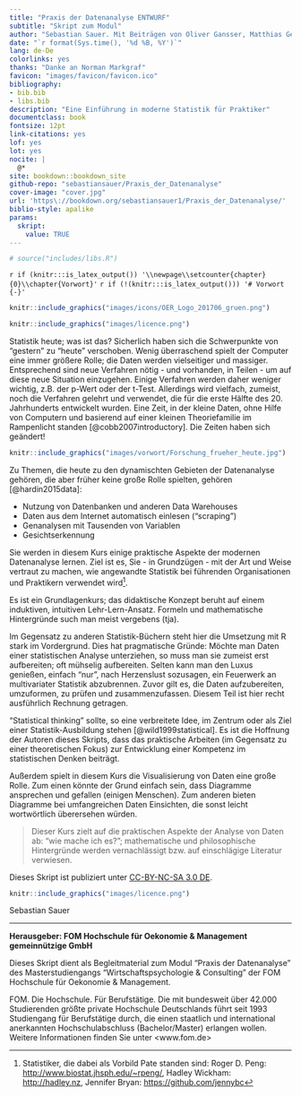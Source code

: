 ```yaml
--- 
title: "Praxis der Datenanalyse ENTWURF"
subtitle: "Skript zum Modul"
author: "Sebastian Sauer. Mit Beiträgen von Oliver Gansser, Matthias Gehrke und Karsten Lübke"
date: "`r format(Sys.time(), '%d %B, %Y')`"
lang: de-De
colorlinks: yes
thanks: "Danke an Norman Markgraf"
favicon: "images/favicon/favicon.ico"
bibliography:
- bib.bib
- libs.bib
description: "Eine Einführung in moderne Statistik für Praktiker"
documentclass: book
fontsize: 12pt
link-citations: yes
lof: yes
lot: yes
nocite: |
  @*
site: bookdown::bookdown_site
github-repo: "sebastiansauer/Praxis_der_Datenanalyse"
cover-image: "cover.jpg"
url: 'https\://bookdown.org/sebastiansauer1/Praxis_der_Datenanalyse/'
biblio-style: apalike
params:
  skript: 
    value: TRUE
---
```



```r
# source("includes/libs.R")
```

`r if (knitr:::is_latex_output()) '\\newpage\\setcounter{chapter}{0}\\chapter{Vorwort}'`
`r if (!(knitr:::is_latex_output())) '# Vorwort {-}'`




```r
knitr::include_graphics("images/icons/OER_Logo_201706_gruen.png")
```

```r
knitr::include_graphics("images/licence.png")
```


Statistik heute; was ist das? Sicherlich haben sich die Schwerpunkte von "gestern" zu "heute" verschoben. Wenig überraschend spielt der Computer eine immer größere Rolle; die Daten werden vielseitiger und massiger. Entsprechend sind neue Verfahren nötig - und vorhanden, in Teilen - um auf diese neue Situation einzugehen. Einige Verfahren werden daher weniger wichtig, z.B. der p-Wert oder der t-Test. Allerdings wird vielfach, zumeist, noch die Verfahren gelehrt und verwendet, die für die erste Hälfte des 20. Jahrhunderts entwickelt wurden. Eine Zeit, in der kleine Daten, ohne Hilfe von Computern und basierend auf einer kleinen Theoriefamilie im Rampenlicht standen [@cobb2007introductory]. Die Zeiten haben sich geändert!

```r
knitr::include_graphics("images/vorwort/Forschung_frueher_heute.jpg")
```

Zu Themen, die heute zu den dynamischten Gebieten der Datenanalyse gehören, die aber früher keine große Rolle spielten, gehören [@hardin2015data]: 

- Nutzung von Datenbanken und anderen Data Warehouses
- Daten aus dem Internet automatisch einlesen ("scraping")
- Genanalysen mit Tausenden von Variablen
- Gesichtserkennung


Sie werden in diesem Kurs einige praktische Aspekte der modernen Datenanalyse lernen. Ziel ist es, Sie - in Grundzügen - mit der Art und Weise vertraut zu machen, wie angewandte Statistik bei führenden Organisationen und Praktikern verwendet wird^[Statistiker, die dabei als Vorbild Pate standen sind: Roger D. Peng: <http://www.biostat.jhsph.edu/~rpeng/>, Hadley Wickham: <http://hadley.nz>, Jennifer Bryan: <https://github.com/jennybc>].


Es ist ein Grundlagenkurs; das didaktische Konzept beruht auf einem induktiven, intuitiven Lehr-Lern-Ansatz. Formeln und mathematische Hintergründe such man meist vergebens (tja).

Im Gegensatz zu anderen Statistik-Büchern steht hier die Umsetzung mit R stark im Vordergrund. Dies hat pragmatische Gründe: Möchte man Daten einer statistischen Analyse unterziehen, so muss man sie zumeist erst aufbereiten; oft mühselig aufbereiten. Selten kann man den Luxus genießen, einfach "nur", nach Herzenslust sozusagen, ein Feuerwerk an multivariater Statistik abzubrennen. Zuvor gilt es, die Daten aufzubereiten, umzuformen, zu prüfen und zusammenzufassen. Diesem Teil ist hier recht ausführlich Rechnung getragen. 


"Statistical thinking" sollte, so eine verbreitete Idee, im Zentrum oder als Ziel einer Statistik-Ausbildung stehen [@wild1999statistical]. Es ist die Hoffnung der Autoren dieses Skripts, dass das praktische Arbeiten (im Gegensatz zu einer theoretischen Fokus) zur Entwicklung einer Kompetenz im statistischen Denken beiträgt.

Außerdem spielt in diesem Kurs die Visualisierung von Daten eine große Rolle. Zum einen könnte der Grund einfach sein, dass Diagramme ansprechen und gefallen (einigen Menschen). Zum anderen bieten Diagramme bei umfangreichen Daten Einsichten, die sonst leicht wortwörtlich überersehen würden.

>   Dieser Kurs zielt auf die praktischen Aspekte der Analyse von Daten ab: "wie mache ich es?"; mathematische und philosophische Hintergründe werden vernachlässigt bzw. auf einschlägige Literatur verwiesen.


Dieses Skript ist publiziert unter [CC-BY-NC-SA 3.0 DE](https://creativecommons.org/licenses/by-nc-sa/3.0/de/).


```r
knitr::include_graphics("images/licence.png")
```



Sebastian Sauer

---




**Herausgeber: FOM Hochschule für Oekonomie & Management gemeinnützige GmbH**
 
Dieses Skript dient als Begleitmaterial zum Modul "Praxis der Datenanalyse" des Masterstudiengangs "Wirtschaftspsychologie & Consulting" der FOM Hochschule für Oekonomie & Management.
 
FOM. Die Hochschule. Für Berufstätige.
Die mit bundesweit über 42.000 Studierenden größte private Hochschule Deutschlands führt seit 1993 Studiengang für Berufstätige durch, die einen staatlich und international anerkannten Hochschulabschluss (Bachelor/Master) erlangen wollen.
Weitere Informationen finden Sie unter <www.fom.de>



